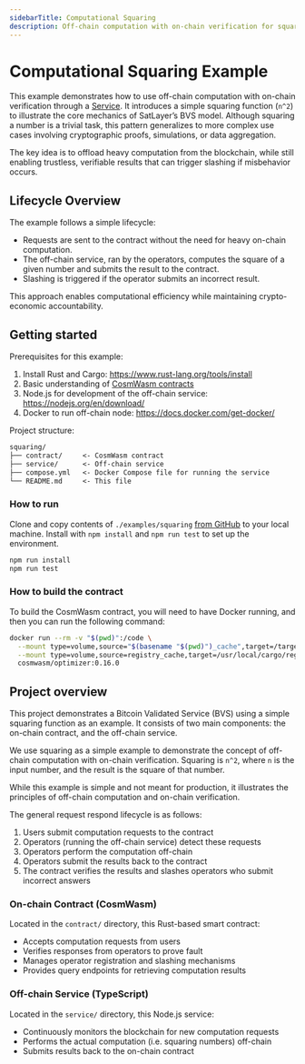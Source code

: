 ```yaml
---
sidebarTitle: Computational Squaring
description: Off-chain computation with on-chain verification for squaring a number.
---
```


# Computational Squaring Example

This example demonstrates how to use off-chain computation with on-chain verification through a
[Service](/architecture/services). It introduces a simple squaring function (`n^2`) to illustrate the
core mechanics of SatLayer’s BVS model. Although squaring a number is a trivial task, this pattern
generalizes to more complex use cases involving cryptographic proofs, simulations, or data aggregation.

The key idea is to offload heavy computation from the blockchain, while still enabling trustless, verifiable
results that can trigger slashing if misbehavior occurs.

## Lifecycle Overview

The example follows a simple lifecycle:

- Requests are sent to the contract without the need for heavy on-chain computation.
- The off-chain service,
  ran by the operators, computes the square of a given number and submits the result to the contract.
- Slashing is triggered if the operator submits an incorrect result.

This approach enables computational efficiency while maintaining crypto-economic accountability.

## Getting started

Prerequisites for this example:

1. Install Rust and Cargo: https://www.rust-lang.org/tools/install
2. Basic understanding of [CosmWasm contracts](/cosmwasm/developer)
3. Node.js for development of the off-chain service: https://nodejs.org/en/download/
4. Docker to run off-chain node: https://docs.docker.com/get-docker/

Project structure:

```txt
squaring/
├── contract/     <- CosmWasm contract
├── service/      <- Off-chain service
├── compose.yml   <- Docker Compose file for running the service
└── README.md     <- This file
```

### How to run

Clone and copy contents of `./examples/squaring` [from GitHub](https://github.com/satlayer/satlayer-bvs/tree/main/examples/squaring) to your local machine.
Install with `npm install` and `npm run test` to set up the environment.

```sh filename="run.sh"
npm run install
npm run test
```

### How to build the contract

To build the CosmWasm contract, you will need to have Docker running, and then you can run the following command:

```sh filename="build.sh"
docker run --rm -v "$(pwd)":/code \
  --mount type=volume,source="$(basename "$(pwd)")_cache",target=/target \
  --mount type=volume,source=registry_cache,target=/usr/local/cargo/registry \
  cosmwasm/optimizer:0.16.0
```

## Project overview

This project demonstrates a Bitcoin Validated Service (BVS) using a simple squaring function as an example.
It consists of two main components: the on-chain contract, and the off-chain service.

We use squaring as a simple example to demonstrate the concept of off-chain computation with on-chain verification.
Squaring is `n^2`, where `n` is the input number, and the result is the square of that number.

While this example is simple and not meant for production,
it illustrates the principles of off-chain computation and on-chain verification.

The general request respond lifecycle is as follows:

1. Users submit computation requests to the contract
2. Operators (running the off-chain service) detect these requests
3. Operators perform the computation off-chain
4. Operators submit the results back to the contract
5. The contract verifies the results and slashes operators who submit incorrect answers

### On-chain Contract (CosmWasm)

Located in the `contract/` directory, this Rust-based smart contract:

- Accepts computation requests from users
- Verifies responses from operators to prove fault
- Manages operator registration and slashing mechanisms
- Provides query endpoints for retrieving computation results

### Off-chain Service (TypeScript)

Located in the `service/` directory, this Node.js service:

- Continuously monitors the blockchain for new computation requests
- Performs the actual computation (i.e. squaring numbers) off-chain
- Submits results back to the on-chain contract
